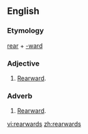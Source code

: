 ==English==

===Etymology===
[[rear]] + [[-ward]]

===Adjective===
{{en-adj}}

# [[rearward|Rearward]].

===Adverb===
{{en-adv}}

# [[rearward|Rearward]].

[[vi:rearwards]]
[[zh:rearwards]]